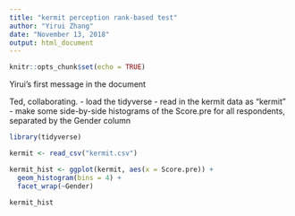 ```yaml
---
title: "kermit perception rank-based test"
author: "Yirui Zhang"
date: "November 13, 2018"
output: html_document
---
```


```r
knitr::opts_chunk$set(echo = TRUE)
```

Yirui's first message in the document

Ted, collaborating.
- load the tidyverse
- read in the kermit data as "kermit"
- make some side-by-side histograms of the Score.pre for all respondents, separated by the Gender column

```r

library(tidyverse)

kermit <- read_csv("kermit.csv")

```

```r

kermit_hist <- ggplot(kermit, aes(x = Score.pre)) +
  geom_histogram(bins = 4) +
  facet_wrap(~Gender)

kermit_hist

```

